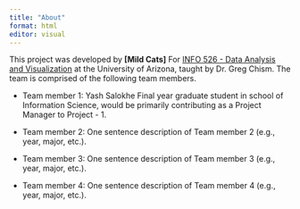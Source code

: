 ```yaml
---
title: "About"
format: html
editor: visual
---
```


This project was developed by **\[Mild Cats\]** For [INFO 526 - Data Analysis and Visualization](https://datavizaz.org/) at the University of Arizona, taught by Dr. Greg Chism. The team is comprised of the following team members.


-   Team member 1: Yash Salokhe Final year graduate student in school of Information Science, would be primarily contributing as a Project Manager to Project - 1.

-   Team member 2: One sentence description of Team member 2 (e.g., year, major, etc.).

-   Team member 3: One sentence description of Team member 3 (e.g., year, major, etc.).

-   Team member 4: One sentence description of Team member 4 (e.g., year, major, etc.).

